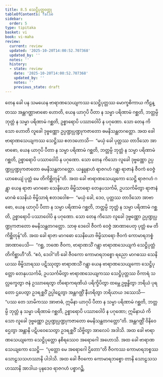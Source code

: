 ```yaml
---
title: 8.5 သေဋ္ဌိပုတ္တဝတ္ထု
tableOfContents: false
sidebar:
  order: 5
type: tipitaka
basket: vi
book: vi-maha
review:
  current: review
  updated: '2025-10-20T14:00:52.707368'
  updated_by: ''
  notes: ''
  history:
  - state: review
    date: '2025-10-20T14:00:52.707368'
    updated_by: ''
    notes: ''
    previous_state: draft
---
```



<DynamicBreadcrumb />


<ReviewStatus review={frontmatter.review} showDetails={true} />

<HypothesisAnnotation frontmatter={frontmatter} />

<Division number="333" book="vi-maha" e="ch" v="3" p="386">

<Paragraph number="1577" book="vi-maha">
တေန ခေါ ပန သမယေန ဗာရာဏသေယျကဿ သေဋ္ဌိပုတ္တဿ မောက္ခစိကာယ ကီဠန္တဿ အန္တဂဏ္ဌာဗာဓော ဟောတိ, ယေန ယာဂုပိ ပီတာ န သမ္မာ ပရိဏာမံ ဂစ္ဆတိ, ဘတ္တမ္ပိ ဘုတ္တံ န သမ္မာ ပရိဏာမံ ဂစ္ဆတိ, ဥစ္စာရောပိ ပဿာဝေါပိ န ပဂုဏော. သော တေန ကိသော ဟောတိ လူခေါ ဒုဗ္ဗဏ္ဏော ဥပ္ပဏ္ဍုပ္ပဏ္ဍုကဇာတော ဓမနိသန္ထတဂတ္တော. အထ ခေါ ဗာရာဏသေယျကဿ သေဋ္ဌိဿ ဧတဒဟောသိ—  “မယှံ ခေါ ပုတ္တဿ တာဒိသော အာဗာဓော, ယေန ယာဂုပိ ပီတာ န သမ္မာ ပရိဏာမံ ဂစ္ဆတိ, ဘတ္တမ္ပိ ဘုတ္တံ န သမ္မာ ပရိဏာမံ ဂစ္ဆတိ, ဥစ္စာရောပိ ပဿာဝေါပိ န ပဂုဏော. သော တေန ကိသော လူခေါ ဒုဗ္ဗဏ္ဏော ဥပ္ပဏ္ဍုပ္ပဏ္ဍုကဇာတော ဓမနိသန္ထတဂတ္တော. ယန္နူနာဟံ ရာဇဂဟံ ဂန္တွာ ရာဇာနံ ဇီဝကံ ဝေဇ္ဇံ ယာစေယျံ ပုတ္တံ မေ တိကိစ္ဆိတုန်”တိ. အထ ခေါ ဗာရာဏသေယျကော သေဋ္ဌိ ရာဇဂဟံ ဂန္တွာ ယေန ရာဇာ မာဂဓော သေနိယော ဗိမ္ဗိသာရော တေနုပသင်္ကမိ, ဥပသင်္ကမိတွာ ရာဇာနံ မာဂဓံ သေနိယံ ဗိမ္ဗိသာရံ ဧတဒဝေါစ—  “မယှံ ခေါ, ဒေဝ, ပုတ္တဿ တာဒိသော အာဗာဓော, ယေန ယာဂုပိ ပီတာ န သမ္မာ ပရိဏာမံ ဂစ္ဆတိ, ဘတ္တမ္ပိ ဘုတ္တံ န သမ္မာ ပရိဏာမံ ဂစ္ဆတိ, ဥစ္စာရောပိ ပဿာဝေါပိ န ပဂုဏော. သော တေန ကိသော လူခေါ ဒုဗ္ဗဏ္ဏော ဥပ္ပဏ္ဍုပ္ပဏ္ဍုကဇာတော ဓမနိသန္ထတဂတ္တော. သာဓု ဒေဝေါ ဇီဝကံ ဝေဇ္ဇံ အာဏာပေတု ပုတ္တံ မေ တိကိစ္ဆိတုန်”တိ.
</Paragraph>

<Paragraph number="1578" book="vi-maha">
အထ ခေါ ရာဇာ မာဂဓော သေနိယော ဗိမ္ဗိသာရော ဇီဝကံ ကောမာရဘစ္စံ အာဏာပေသိ—  “ဂစ္ဆ, ဘဏေ ဇီဝက, ဗာရာဏသိံ ဂန္တွာ ဗာရာဏသေယျကံ သေဋ္ဌိပုတ္တံ တိကိစ္ဆာဟီ”တိ. “ဧဝံ, ဒေဝါ”တိ ခေါ ဇီဝကော ကောမာရဘစ္စော ရညော မာဂဓဿ သေနိယဿ ဗိမ္ဗိသာရဿ ပဋိဿုတွာ ဗာရာဏသိံ ဂန္တွာ ယေန ဗာရာဏသေယျကော သေဋ္ဌိပုတ္တော တေနုပသင်္ကမိ, ဥပသင်္ကမိတွာ ဗာရာဏသေယျကဿ သေဋ္ဌိပုတ္တဿ ဝိကာရံ သလ္လက္ခေတွာ ဇနံ ဥဿာရေတွာ တိရောကရဏိယံ ပရိက္ခိပိတွာ ထမ္ဘေ ဥဗ္ဗန္ဓိတွာ ဘရိယံ ပုရတော ဌပေတွာ ဥဒရစ္ဆဝိံ ဥပ္ပါဋေတွာ အန္တဂဏ္ဌိံ နီဟရိတွာ ဘရိယာယ ဒဿေသိ—  “ပဿ တေ သာမိကဿ အာဗာဓံ, ဣမိနာ ယာဂုပိ ပီတာ န သမ္မာ ပရိဏာမံ ဂစ္ဆတိ, ဘတ္တမ္ပိ ဘုတ္တံ န သမ္မာ ပရိဏာမံ ဂစ္ဆတိ, ဥစ္စာရောပိ ပဿာဝေါပိ န ပဂုဏော; ဣမိနာယံ ကိသော လူခေါ ဒုဗ္ဗဏ္ဏော ဥပ္ပဏ္ဍုပ္ပဏ္ဍုကဇာတော ဓမနိသန္ထတဂတ္တော”တိ. အန္တဂဏ္ဌိံ ဝိနိဝေဌေတွာ အန္တာနိ ပဋိပဝေသေတွာ ဥဒရစ္ဆဝိံ သိဗ္ဗိတွာ အာလေပံ အဒါသိ. အထ ခေါ ဗာရာဏသေယျကော သေဋ္ဌိပုတ္တော နစိရဿေဝ အရောဂေါ အဟောသိ. အထ ခေါ ဗာရာဏသေယျကော သေဋ္ဌိ—  “ပုတ္တော မေ အရောဂေါ ဌိတော”တိ ဇီဝကဿ ကောမာရဘစ္စဿ သောဠသသဟဿာနိ ပါဒါသိ. အထ ခေါ ဇီဝကော ကောမာရဘစ္စော တာနိ သောဠသသဟဿာနိ အာဒါယ ပုနဒေဝ ရာဇဂဟံ ပစ္စာဂဉ္ဆိ.
</Paragraph>
</Division>